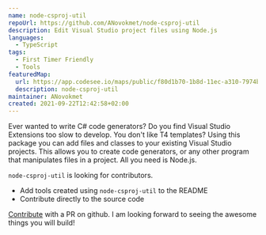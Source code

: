 ```yaml
---
name: node-csproj-util
repoUrl: https://github.com/ANovokmet/node-csproj-util
description: Edit Visual Studio project files using Node.js
languages:
  - TypeScript
tags:
  - First Timer Friendly
  - Tools
featuredMap: 
  url: https://app.codesee.io/maps/public/f80d1b70-1b8d-11ec-a310-7974b05b52ee
  description: node-csproj-util
maintainer: ANovokmet
created: 2021-09-22T12:42:58+02:00
---
```


<Overview>

Ever wanted to write C# code generators? Do you find Visual Studio Extensions too slow to develop. You don't like T4 templates? Using this package you can add files and classes to your existing Visual Studio projects. 
This allows you to create code generators, or any other program that manipulates files in a project. All you need is Node.js.

</Overview>

<Contributing>

`node-csproj-util` is looking for contributors.

- Add tools created using `node-csproj-util` to the README 
- Contribute directly to the source code

[Contribute](https://github.com/ANovokmet/node-csproj-util) with a PR on github. I am looking forward to seeing the awesome things you will build!

</Contributing>